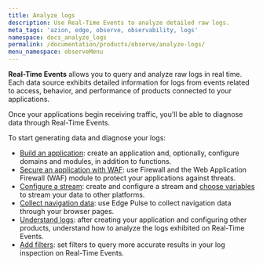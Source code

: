 ```yaml
---
title: Analyze logs
description: Use Real-Time Events to analyze detailed raw logs.
meta_tags: 'azion, edge, observe, observability, logs'
namespace: docs_analyze_logs
permalink: /documentation/products/observe/analyze-logs/
menu_namespace: observeMenu
---
```



**Real-Time Events** allows you to query and analyze raw logs in real time. Each data source exhibits detailed information for logs from events related to access, behavior, and performance of products connected to your applications.

Once your applications begin receiving traffic, you'll be able to diagnose data through Real-Time Events.

<LinkButton link="/en/documentation/products/observe/real-time-events/" label="go to real-time events reference" severity="secondary" target="_blank" />

To start generating data and diagnose your logs:

- [Build an application](/en/documentation/products/guides/build/build-an-application/): create an application and, optionally, configure domains and modules, in addition to functions.
- [Secure an application with WAF](/en/documentation/products/secure/secure-application/): use Firewall and the Web Application Firewall (WAF) module to protect your applications against threats.
- [Configure a stream](/en/documentation/products/guides/use-data-stream/): create and configure a stream and [choose variables](/en/documentation/products/guides/observe/data-stream-select-variables/) to stream your data to other platforms.
- [Collect navigation data](/en/documentation/products/guides/observe/analyze-navigation-data/): use Edge Pulse to collect navigation data through your browser pages.
- [Understand logs](/en/documentation/products/guides/observe/understand-logs/): after creating your application and configuring other products, understand how to analyze the logs exhibited on Real-Time Events.
- [Add filters](/en/documentation/products/guides/observe/add-filters-events/): set filters to query more accurate results in your log inspection on Real-Time Events.
<br /><br />


